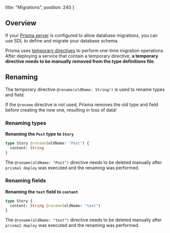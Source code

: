 
  title: "Migrations",
  position: 240
}

## Overview

If your [Prisma server](/operate-sever/) is configured to allow database migrations, you can use SDL to define and migrate your database schema.

Prisma uses [temporary directives](knul#temporary-directives) to perform one-time migration operations. After deploying a service that contain a temporary directive, **a temporary directive needs to be manually removed from the type definitions file**.

## Renaming

The temporary directive `@rename(oldName: String!)` is used to rename types and field.

<Warning>

If the `@rename` directive is not used, Prisma removes the old type and field before creating the new one, resulting in loss of data!

</Warning>

### Renaming types

**Renaming the `Post` type to `Story`**

```graphql
type Story @rename(oldName: "Post") {
  content: String
}
```

The `@rename(oldName: "Post")` directive needs to be deleted manually after `prisma1 deploy` was executed and the renaming was performed.

### Renaming fields

**Renaming the `text` field to `content`**

```graphql
type Story {
  content: String @rename(oldName: "text")
}
```

The `@rename(oldName: "text")` directive needs to be deleted manually after `prisma1 deploy` was executed and the renaming was performed.
